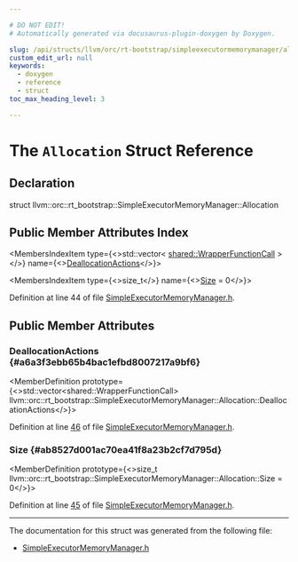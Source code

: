 ```yaml
---

# DO NOT EDIT!
# Automatically generated via docusaurus-plugin-doxygen by Doxygen.

slug: /api/structs/llvm/orc/rt-bootstrap/simpleexecutormemorymanager/allocation
custom_edit_url: null
keywords:
  - doxygen
  - reference
  - struct
toc_max_heading_level: 3

---
```





# The `Allocation` Struct Reference

<DoxygenPage pluginConfig={pluginConfig}>



## Declaration

<CodeBlock>struct llvm::orc::rt_bootstrap::SimpleExecutorMemoryManager::Allocation</CodeBlock>

## Public Member Attributes Index

<MembersIndex>

<MembersIndexItem
  type={<>std::vector&lt; <a href="/docs/api/classes/llvm/orc/shared/wrapperfunctioncall">shared::WrapperFunctionCall</a> &gt;</>}
  name={<><a href="#a6a3f3ebb65b4bac1efbd8007217a9bf6">DeallocationActions</a></>}>
</MembersIndexItem>

<MembersIndexItem
  type={<>size&#95;t</>}
  name={<><a href="#ab8527d001ac70ea41f8a23b2cf7d795d">Size</a> = 0</>}>
</MembersIndexItem>

</MembersIndex>


Definition at line 44 of file <a href="/docs/api/files/include/include/llvm/include/llvm/executionengine/include/llvm/executionengine/orc/include/llvm/executionengine/orc/targetprocess/simpleexecutormemorymanager-h">SimpleExecutorMemoryManager.h</a>.

<SectionDefinition>

## Public Member Attributes

### DeallocationActions {#a6a3f3ebb65b4bac1efbd8007217a9bf6}

<MemberDefinition
  prototype={<>std::vector&lt;shared::WrapperFunctionCall&gt; llvm::orc::rt&#95;bootstrap::SimpleExecutorMemoryManager::Allocation::DeallocationActions</>}>

Definition at line <a href="/docs/api/files/include/include/llvm/include/llvm/executionengine/include/llvm/executionengine/orc/include/llvm/executionengine/orc/targetprocess/simpleexecutormemorymanager-h/#l00046">46</a> of file <a href="/docs/api/files/include/include/llvm/include/llvm/executionengine/include/llvm/executionengine/orc/include/llvm/executionengine/orc/targetprocess/simpleexecutormemorymanager-h">SimpleExecutorMemoryManager.h</a>.
</MemberDefinition>

### Size {#ab8527d001ac70ea41f8a23b2cf7d795d}

<MemberDefinition
  prototype={<>size&#95;t llvm::orc::rt&#95;bootstrap::SimpleExecutorMemoryManager::Allocation::Size = 0</>}>

Definition at line <a href="/docs/api/files/include/include/llvm/include/llvm/executionengine/include/llvm/executionengine/orc/include/llvm/executionengine/orc/targetprocess/simpleexecutormemorymanager-h/#l00045">45</a> of file <a href="/docs/api/files/include/include/llvm/include/llvm/executionengine/include/llvm/executionengine/orc/include/llvm/executionengine/orc/targetprocess/simpleexecutormemorymanager-h">SimpleExecutorMemoryManager.h</a>.
</MemberDefinition>

</SectionDefinition>

<hr/>

The documentation for this struct was generated from the following file:

<ul>
<li><a href="/docs/api/files/include/include/llvm/include/llvm/executionengine/include/llvm/executionengine/orc/include/llvm/executionengine/orc/targetprocess/simpleexecutormemorymanager-h">SimpleExecutorMemoryManager.h</a></li>
</ul>

</DoxygenPage>
